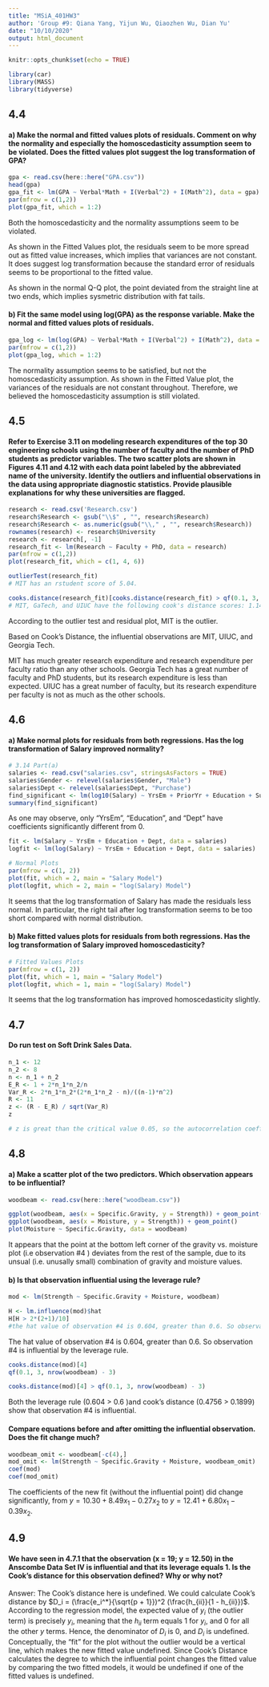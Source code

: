 ```yaml
---
title: "MSiA_401HW3"
author: 'Group #9: Qiana Yang, Yijun Wu, Qiaozhen Wu, Dian Yu'
date: "10/10/2020"
output: html_document
---
```


```r
knitr::opts_chunk$set(echo = TRUE)
```

```r
library(car)
library(MASS)
library(tidyverse)
```

## 4.4
#### a) Make the normal and fitted values plots of residuals. Comment on why the normality and especially the homoscedasticity assumption seem to be violated. Does the fitted values plot suggest the log transformation of GPA?

```r

gpa <- read.csv(here::here("GPA.csv"))
head(gpa)
gpa_fit <- lm(GPA ~ Verbal*Math + I(Verbal^2) + I(Math^2), data = gpa)
par(mfrow = c(1,2))
plot(gpa_fit, which = 1:2)

```

Both the homoscedasticity and the normality assumptions seem to be violated. 

As shown in the Fitted Values plot, the residuals seem to be more spread out as fitted value increases, which implies that variances are not constant. It does suggest log transformation because the standard error of residuals seems to be proportional to the fitted value.

As shown in the normal Q-Q plot, the point deviated from the straight line at two ends, which implies sysmetric distribution with fat tails. 

#### b) Fit the same model using log(GPA) as the response variable. Make the normal and fitted values plots of residuals.

```r

gpa_log <- lm(log(GPA) ~ Verbal*Math + I(Verbal^2) + I(Math^2), data = gpa)
par(mfrow = c(1,2))
plot(gpa_log, which = 1:2)

```

The normality assumption seems to be satisfied, but not the homoscedasticity assumption. As shown in the Fitted Value plot, the variances of the residuals are not constant throughout. Therefore, we believed the homoscedasticity assumption is still violated.


## 4.5
#### Refer to Exercise 3.11 on modeling research expenditures of the top 30 engineering schools using the number of faculty and the number of PhD students as predictor variables. The two scatter plots are shown in Figures 4.11 and 4.12 with each data point labeled by the abbreviated name of the university. Identify the outliers and influential observations in the data using appropriate diagnostic statistics. Provide plausible explanations for why these universities are flagged.

```r

research <- read.csv('Research.csv')
research$Research <- gsub("\\$" , "", research$Research)
research$Research <- as.numeric(gsub("\\," , "", research$Research))
rownames(research) <- research$University
research <- research[, -1]
research_fit <- lm(Research ~ Faculty + PhD, data = research)
par(mfrow = c(1,2))
plot(research_fit, which = c(1, 4, 6))

outlierTest(research_fit)
# MIT has an rstudent score of 5.04.

cooks.distance(research_fit)[cooks.distance(research_fit) > qf(0.1, 3, nrow(research) - 3)]
# MIT, GaTech, and UIUC have the following cook's distance scores: 1.14, 0.42, 0.30.

```

According to the outlier test and residual plot, MIT is the outlier. 

Based on Cook's Distance, the influential observations are MIT, UIUC, and Georgia Tech.

MIT has much greater research expenditure and research expenditure per faculty ratio than any other schools. Georgia Tech has a great number of faculty and PhD students, but its research expenditure is less than expected. UIUC has a great number of faculty, but its research expenditure per faculty is not as much as the other schools.


## 4.6 
#### a) Make normal plots for residuals from both regressions. Has the log transformation of Salary improved normality?
```r

# 3.14 Part(a)
salaries <- read.csv("salaries.csv", stringsAsFactors = TRUE)
salaries$Gender <- relevel(salaries$Gender, "Male")
salaries$Dept <- relevel(salaries$Dept, "Purchase")
find_significant <- lm(log10(Salary) ~ YrsEm + PriorYr + Education + Super + Gender + Dept, data = salaries)
summary(find_significant)

```

As one may observe, only "YrsEm", "Education", and "Dept" have coefficients significantly different from 0.

```r

fit <- lm(Salary ~ YrsEm + Education + Dept, data = salaries)
logfit <- lm(log(Salary) ~ YrsEm + Education + Dept, data = salaries)

# Normal Plots
par(mfrow = c(1, 2))
plot(fit, which = 2, main = "Salary Model")
plot(logfit, which = 2, main = "log(Salary) Model")

```

It seems that the log transformation of Salary has made the residuals less normal. In particular, the right tail after log transformation seems to be too short compared with normal distribution.

#### b) Make fitted values plots for residuals from both regressions. Has the log transformation of Salary improved homoscedasticity?
```r

# Fitted Values Plots
par(mfrow = c(1, 2))
plot(fit, which = 1, main = "Salary Model")
plot(logfit, which = 1, main = "log(Salary) Model")

```

It seems that the log transformation has improved homoscedasticity slightly.

## 4.7
#### Do run test on Soft Drink Sales Data.

```r

n_1 <- 12
n_2 <- 8
n <- n_1 + n_2
E_R <- 1 + 2*n_1*n_2/n
Var_R <- 2*n_1*n_2*(2*n_1*n_2 - n)/((n-1)*n^2)
R <- 11
z <- (R - E_R) / sqrt(Var_R)
z

# z is great than the critical value 0.05, so the autocorrelation coefficient is not significantly greater than 0.

```

## 4.8
#### a) Make a scatter plot of the two predictors. Which observation appears to be influential?

```r

woodbeam <- read.csv(here::here("woodbeam.csv"))

ggplot(woodbeam, aes(x = Specific.Gravity, y = Strength)) + geom_point()
ggplot(woodbeam, aes(x = Moisture, y = Strength)) + geom_point()
plot(Moisture ~ Specific.Gravity, data = woodbeam)

```

It appears that the point at the bottom left corner of the gravity vs. moisture plot (i.e observation #4 ) deviates from the rest of the sample, due to its unsual (i.e. unusally small) combination of gravity and moisture values.

#### b) Is that observation influential using the leverage rule?

```r
mod <- lm(Strength ~ Specific.Gravity + Moisture, woodbeam)

H <- lm.influence(mod)$hat
H[H > 2*(2+1)/10]
#the hat value of observation #4 is 0.604, greater than 0.6. So observation #4 is influential by the leverage rule.
```

The hat value of observation #4 is 0.604, greater than 0.6. So observation #4 is influential by the leverage rule.

```r
cooks.distance(mod)[4]
qf(0.1, 3, nrow(woodbeam) - 3)

cooks.distance(mod)[4] > qf(0.1, 3, nrow(woodbeam) - 3)
```

Both the leverage rule (0.604 > 0.6 )and cook's distance (0.4756 > 0.1899) show that observation #4 is influential.

#### Compare equations before and after omitting the influential observation. Does the fit change much?
```r

woodbeam_omit <- woodbeam[-c(4),]
mod_omit <- lm(Strength ~ Specific.Gravity + Moisture, woodbeam_omit)
coef(mod)
coef(mod_omit)

```

The coefficients of the new fit (without the influential point) did change significantly, from $y = 10.30 +8.49x_1 - 0.27x_2$ to $y = 12.41 + 6.80x_1 -0.39x_2$. 

## 4.9
#### We have seen in 4.7.1 that the observation (x = 19; y = 12.50) in the Anscombe Data Set IV is influential and that its leverage equals 1. Is the Cook’s distance for this observation defined? Why or why not?

Answer: The Cook's distance here is undefined. We could calculate Cook's distance by $D_i = (\frac{e_i^*}{\sqrt{p + 1}})^2 (\frac{h_{ii}}{1 - h_{ii}})$. According to the regression model, the expected value of $y_i$ (the outlier term) is precisely $y_i$, meaning that the $h_{ii}$ term equals $1$ for $y_i$, and $0$ for all the other $y$ terms. Hence, the denominator of $D_i$ is $0$, and $D_i$ is undefined. Conceptually, the "fit" for the plot without the outlier would be a vertical line, which makes the new fitted value undefined. Since Cook's Distance calculates the degree to which the influential point changes the fitted value by comparing the two fitted models, it would be undefined if one of the fitted values is undefined.
